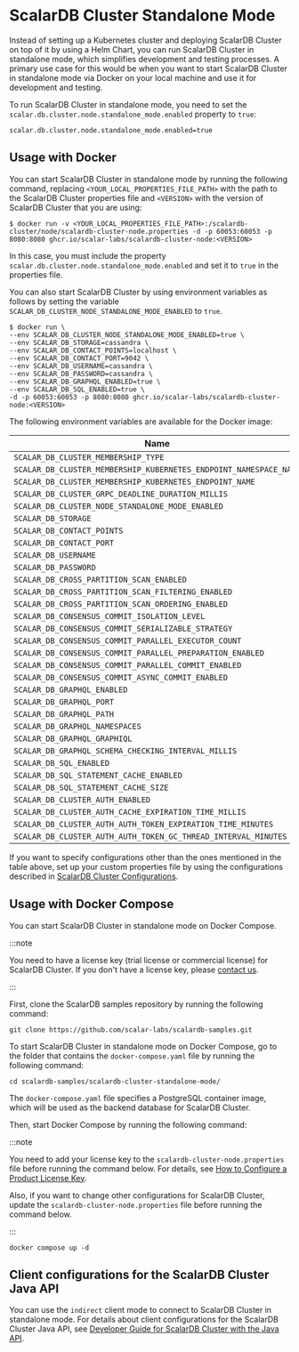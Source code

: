 # ScalarDB Cluster Standalone Mode

Instead of setting up a Kubernetes cluster and deploying ScalarDB Cluster on top of it by using a Helm Chart, you can run ScalarDB Cluster in standalone mode, which simplifies development and testing processes. A primary use case for this would be when you want to start ScalarDB Cluster in standalone mode via Docker on your local machine and use it for development and testing.

To run ScalarDB Cluster in standalone mode, you need to set the `scalar.db.cluster.node.standalone_mode.enabled` property to `true`:

```properties
scalar.db.cluster.node.standalone_mode.enabled=true
```

## Usage with Docker

You can start ScalarDB Cluster in standalone mode by running the following command, replacing `<YOUR_LOCAL_PROPERTIES_FILE_PATH>` with the path to the ScalarDB Cluster properties file and `<VERSION>` with the version of ScalarDB Cluster that you are using:

```console
$ docker run -v <YOUR_LOCAL_PROPERTIES_FILE_PATH>:/scalardb-cluster/node/scalardb-cluster-node.properties -d -p 60053:60053 -p 8080:8080 ghcr.io/scalar-labs/scalardb-cluster-node:<VERSION>
```

In this case, you must include the property `scalar.db.cluster.node.standalone_mode.enabled` and set it to `true` in the properties file.

You can also start ScalarDB Cluster by using environment variables as follows by setting the variable `SCALAR_DB_CLUSTER_NODE_STANDALONE_MODE_ENABLED` to `true`.

```console
$ docker run \
--env SCALAR_DB_CLUSTER_NODE_STANDALONE_MODE_ENABLED=true \
--env SCALAR_DB_STORAGE=cassandra \
--env SCALAR_DB_CONTACT_POINTS=localhost \
--env SCALAR_DB_CONTACT_PORT=9042 \
--env SCALAR_DB_USERNAME=cassandra \
--env SCALAR_DB_PASSWORD=cassandra \
--env SCALAR_DB_GRAPHQL_ENABLED=true \
--env SCALAR_DB_SQL_ENABLED=true \
-d -p 60053:60053 -p 8080:8080 ghcr.io/scalar-labs/scalardb-cluster-node:<VERSION>
```

The following environment variables are available for the Docker image:

| Name                                                              | Corresponding configuration                                       |
|-------------------------------------------------------------------|-------------------------------------------------------------------|
| `SCALAR_DB_CLUSTER_MEMBERSHIP_TYPE`                               | `scalar.db.cluster.membership.type`                               |
| `SCALAR_DB_CLUSTER_MEMBERSHIP_KUBERNETES_ENDPOINT_NAMESPACE_NAME` | `scalar.db.cluster.membership.kubernetes.endpoint.namespace_name` |
| `SCALAR_DB_CLUSTER_MEMBERSHIP_KUBERNETES_ENDPOINT_NAME`           | `scalar.db.cluster.membership.kubernetes.endpoint.name`           |
| `SCALAR_DB_CLUSTER_GRPC_DEADLINE_DURATION_MILLIS`                 | `scalar.db.cluster.grpc.deadline_duration_millis`                 |
| `SCALAR_DB_CLUSTER_NODE_STANDALONE_MODE_ENABLED`                  | `scalar.db.cluster.node.standalone_mode.enabled`                  |
| `SCALAR_DB_STORAGE`                                               | `scalar.db.storage`                                               |
| `SCALAR_DB_CONTACT_POINTS`                                        | `scalar.db.contact_points`                                        |
| `SCALAR_DB_CONTACT_PORT`                                          | `scalar.db.contact_port`                                          |
| `SCALAR_DB_USERNAME`                                              | `scalar.db.username`                                              |
| `SCALAR_DB_PASSWORD`                                              | `scalar.db.password`                                              |
| `SCALAR_DB_CROSS_PARTITION_SCAN_ENABLED`                          | `scalar.db.cross_partition_scan.enabled`                          |
| `SCALAR_DB_CROSS_PARTITION_SCAN_FILTERING_ENABLED`                | `scalar.db.cross_partition_scan.filtering.enabled`                |
| `SCALAR_DB_CROSS_PARTITION_SCAN_ORDERING_ENABLED`                 | `scalar.db.cross_partition_scan.ordering.enabled`                 |
| `SCALAR_DB_CONSENSUS_COMMIT_ISOLATION_LEVEL`                      | `scalar.db.consensus_commit.isolation_level`                      |
| `SCALAR_DB_CONSENSUS_COMMIT_SERIALIZABLE_STRATEGY`                | `scalar.db.consensus_commit.serializable_strategy`                |
| `SCALAR_DB_CONSENSUS_COMMIT_PARALLEL_EXECUTOR_COUNT`              | `scalar.db.consensus_commit.parallel_executor_count`              |
| `SCALAR_DB_CONSENSUS_COMMIT_PARALLEL_PREPARATION_ENABLED`         | `scalar.db.consensus_commit.parallel_preparation.enabled`         |
| `SCALAR_DB_CONSENSUS_COMMIT_PARALLEL_COMMIT_ENABLED`              | `scalar.db.consensus_commit.parallel_commit.enabled`              |
| `SCALAR_DB_CONSENSUS_COMMIT_ASYNC_COMMIT_ENABLED`                 | `scalar.db.consensus_commit.async_commit.enabled`                 |
| `SCALAR_DB_GRAPHQL_ENABLED`                                       | `scalar.db.graphql.enabled`                                       |
| `SCALAR_DB_GRAPHQL_PORT`                                          | `scalar.db.graphql.port`                                          |
| `SCALAR_DB_GRAPHQL_PATH`                                          | `scalar.db.graphql.path`                                          |
| `SCALAR_DB_GRAPHQL_NAMESPACES`                                    | `scalar.db.graphql.namespaces`                                    |
| `SCALAR_DB_GRAPHQL_GRAPHIQL`                                      | `scalar.db.graphql.graphiql`                                      |
| `SCALAR_DB_GRAPHQL_SCHEMA_CHECKING_INTERVAL_MILLIS`               | `scalar.db.graphql.schema_checking_interval_millis`               |
| `SCALAR_DB_SQL_ENABLED`                                           | `scalar.db.sql.enabled`                                           |
| `SCALAR_DB_SQL_STATEMENT_CACHE_ENABLED`                           | `scalar.db.sql.statement_cache.enabled`                           |
| `SCALAR_DB_SQL_STATEMENT_CACHE_SIZE`                              | `scalar.db.sql.statement_cache.size`                              |
| `SCALAR_DB_CLUSTER_AUTH_ENABLED`                                  | `scalar.db.cluster.auth.enabled`                                  |
| `SCALAR_DB_CLUSTER_AUTH_CACHE_EXPIRATION_TIME_MILLIS`             | `scalar.db.cluster.auth.cache_expiration_time_millis`             |
| `SCALAR_DB_CLUSTER_AUTH_AUTH_TOKEN_EXPIRATION_TIME_MINUTES`       | `scalar.db.cluster.auth.auth_token_expiration_time_minutes`       |
| `SCALAR_DB_CLUSTER_AUTH_AUTH_TOKEN_GC_THREAD_INTERVAL_MINUTES`    | `scalar.db.cluster.auth.auth_token_gc_thread_interval_minutes`    |

If you want to specify configurations other than the ones mentioned in the table above, set up your custom properties file by using the configurations described in [ScalarDB Cluster Configurations](scalardb-cluster-configurations.mdx).

## Usage with Docker Compose

You can start ScalarDB Cluster in standalone mode on Docker Compose.


:::note

You need to have a license key (trial license or commercial license) for ScalarDB Cluster. If you don't have a license key, please [contact us](https://www.scalar-labs.com/contact).

:::

First, clone the ScalarDB samples repository by running the following command:

```console
git clone https://github.com/scalar-labs/scalardb-samples.git
```

To start ScalarDB Cluster in standalone mode on Docker Compose, go to the folder that contains the `docker-compose.yaml` file by running the following command:

```console
cd scalardb-samples/scalardb-cluster-standalone-mode/
```

The `docker-compose.yaml` file specifies a PostgreSQL container image, which will be used as the backend database for ScalarDB Cluster.

Then, start Docker Compose by running the following command:

:::note

You need to add your license key to the `scalardb-cluster-node.properties` file before running the command below. For details, see [How to Configure a Product License Key](../scalar-licensing/index.mdx).

Also, if you want to change other configurations for ScalarDB Cluster, update the `scalardb-cluster-node.properties` file before running the command below.

:::

```console
docker compose up -d
```

## Client configurations for the ScalarDB Cluster Java API

You can use the `indirect` client mode to connect to ScalarDB Cluster in standalone mode. For details about client configurations for the ScalarDB Cluster Java API, see [Developer Guide for ScalarDB Cluster with the Java API](developer-guide-for-scalardb-cluster-with-java-api.mdx).

